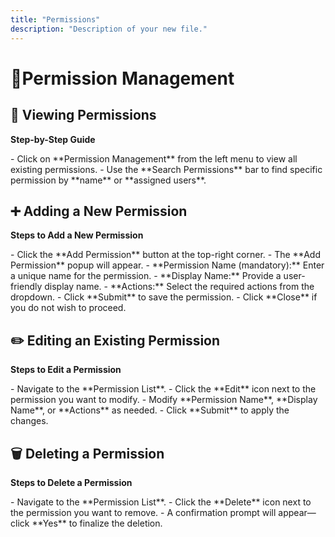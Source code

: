 ```yaml
---
title: "Permissions"
description: "Description of your new file."
---
```


# 🔐Permission Management

## **📄 Viewing Permissions**

**Step-by-Step Guide**

<Steps>
  <Step title="Navigate to the Permission List Page">
    - Click on **Permission Management** from the left menu to view all existing permissions.
  </Step>
  <Step title="Search for a Permission">
    - Use the **Search Permissions** bar to find specific permission by **name** or **assigned users**.
  </Step>
</Steps>

## **➕ Adding a New Permission**

**Steps to Add a New Permission**

<Steps>
  <Step title="Open the Add Permission Popup">
    - Click the **Add Permission** button at the top-right corner.
    - The **Add Permission** popup will appear.
  </Step>
  <Step title="Enter the Permission Details">
    - **Permission Name (mandatory):** Enter a unique name for the permission.
    - **Display Name:** Provide a user-friendly display name.
    - **Actions:** Select the required actions from the dropdown.
  </Step>
  <Step title="Submit the New Permission">
    - Click **Submit** to save the permission.
    - Click **Close** if you do not wish to proceed.
  </Step>
</Steps>

## ✏️ Editing an Existing Permission

**Steps to Edit a Permission**

<Steps>
  <Step title="Locate the Permission to Edit">
    - Navigate to the **Permission List**.
    - Click the **Edit** icon next to the permission you want to modify.
  </Step>
  <Step title="Update Permission Details">
    - Modify **Permission Name**, **Display Name**, or **Actions** as needed.
  </Step>
  <Step title="Save Changes">
    - Click **Submit** to apply the changes.
  </Step>
</Steps>

## 🗑️ Deleting a Permission

**Steps to Delete a Permission**

<Steps>
  <Step title="Locate the Permission to Delete">
    - Navigate to the **Permission List**.
    - Click the **Delete** icon next to the permission you want to remove.
  </Step>
  <Step title="Confirm Deletion">
    - A confirmation prompt will appear—click **Yes** to finalize the deletion.
  </Step>
</Steps>